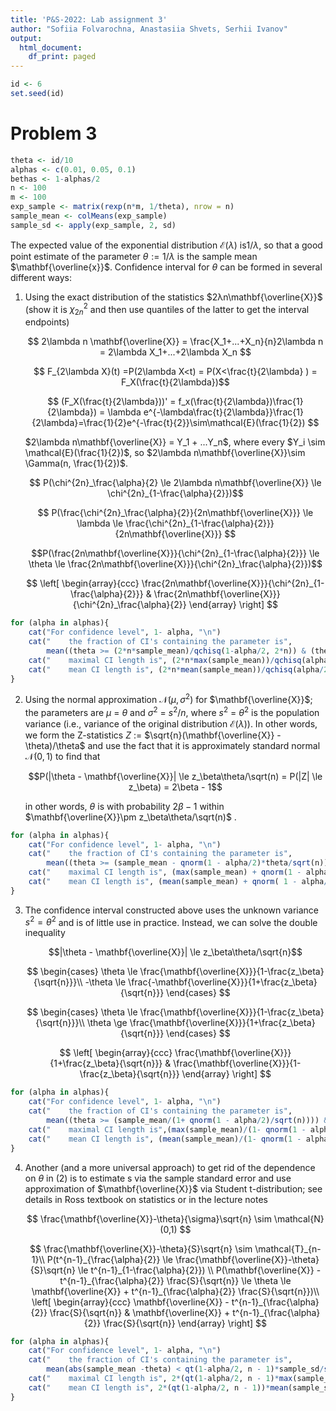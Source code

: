 ---
title: 'P&S-2022: Lab assignment 3'
author: "Sofiia Folvarochna, Anastasiia Shvets, Serhii Ivanov"
output:
  html_document:
    df_print: paged
---

```{r}
id <- 6
set.seed(id)
```

# Problem 3

```{r}
theta <- id/10
alphas <- c(0.01, 0.05, 0.1)
bethas <- 1-alphas/2 
n <- 100
m <- 100
exp_sample <- matrix(rexp(n*m, 1/theta), nrow = n)
sample_mean <- colMeans(exp_sample)
sample_sd <- apply(exp_sample, 2, sd)
```

The expected value of the exponential distribution $\mathcal{E}(\lambda)$ is$1/\lambda$, so that a good point estimate of the parameter $\theta:= 1/λ$ is the sample mean $\mathbf{\overline{x}}$. Confidence interval for $\theta$ can be formed in several different ways:

(1) Using the exact distribution of the statistics $2λn\mathbf{\overline{X}}$ (show it is ${\chi}^2_{2n}$ and then use quantiles of the latter to get the interval endpoints)

    $$
    2\lambda n \mathbf{\overline{X}} = \frac{X_1+...+X_n}{n}2\lambda n = 2\lambda X_1+...+2\lambda X_n 
    $$

    $$
    F_{2\lambda X}(t) =P(2\lambda X<t) = P(X<\frac{t}{2\lambda}
    ) = F_X(\frac{t}{2\lambda})$$

    $$
    (F_X(\frac{t}{2\lambda}))' = f_x(\frac{t}{2\lambda})\frac{1}{2\lambda}) = \lambda e^{-\lambda\frac{t}{2\lambda}}\frac{1}{2\lambda}=\frac{1}{2}e^{-\frac{t}{2}}\sim\mathcal{E}(\frac{1}{2})
    $$

    ::: {align="center"}
    $2\lambda n\mathbf{\overline{X}} = Y_1 + ...Y_n$, where every $Y_i \sim \mathcal{E}(\frac{1}{2})$, so $2\lambda n\mathbf{\overline{X}}\sim \Gamma(n, \frac{1}{2})$.
    :::

    $$
    P(\chi^{2n}_\frac{\alpha}{2} \le
     2\lambda n\mathbf{\overline{X}} \le  \chi^{2n}_{1-\frac{\alpha}{2}})$$

    $$
    P(\frac{\chi^{2n}_\frac{\alpha}{2}}{2n\mathbf{\overline{X}}} \le \lambda \le \frac{\chi^{2n}_{1-\frac{\alpha}{2}}}{2n\mathbf{\overline{X}}}
    $$

    $$P(\frac{2n\mathbf{\overline{X}}}{\chi^{2n}_{1-\frac{\alpha}{2}}} \le \theta \le \frac{2n\mathbf{\overline{X}}}{\chi^{2n}_\frac{\alpha}{2}})$$

    $$
    \left[
    \begin{array}{ccc}
    \frac{2n\mathbf{\overline{X}}}{\chi^{2n}_{1-\frac{\alpha}{2}}} & \frac{2n\mathbf{\overline{X}}}{\chi^{2n}_\frac{\alpha}{2}}
    \end{array}
    \right]
    $$

```{r}
for (alpha in alphas){
    cat("For confidence level", 1- alpha, "\n")
    cat("    the fraction of CI's containing the parameter is",
        mean((theta >= (2*n*sample_mean)/qchisq(1-alpha/2, 2*n)) & (theta <= (2*n*sample_mean)/qchisq(alpha/2, 2*n))), "\n", sep = " ")
    cat("    maximal CI length is", (2*n*max(sample_mean))/qchisq(alpha/2, 2*n) - (2*n*max(sample_mean))/qchisq(1-alpha/2, 2*n), "\n", sep = " ")
    cat("    mean CI length is", (2*n*mean(sample_mean))/qchisq(alpha/2, 2*n) - (2*n*mean(sample_mean))/qchisq(1-alpha/2, 2*n), "\n", sep = " ")
}
```

(2) Using the normal approximation $\mathcal{N}(\mu,\sigma^2)$ for $\mathbf{\overline{X}}$; the parameters are $\mu$ = $\theta$ and $\sigma^2$ = $s^2/n,$ where $s^2$ = $\theta^2$ is the population variance (i.e., variance of the original distribution $\mathcal{E}(λ)$). In other words, we form the Z-statistics $Z$ := $\sqrt{n}(\mathbf{\overline{X}} - \theta)/\theta$ and use the fact that it is approximately standard normal $\mathcal{N}(0, 1)$ to find that

    $$P(|\theta - \mathbf{\overline{X}}| \le z_\beta\theta/\sqrt(n) = P(|Z| \le z_\beta) = 2\beta - 1$$

    in other words, $\theta$ is with probability $2\beta - 1$ within $\mathbf{\overline{X}}\pm z_\beta\theta/\sqrt(n)$ .

```{r}



for (alpha in alphas){
    cat("For confidence level", 1- alpha, "\n")
    cat("    the fraction of CI's containing the parameter is",
        mean((theta >= (sample_mean - qnorm(1 - alpha/2)*theta/sqrt(n))) & (theta <= (sample_mean + qnorm(1 - alpha/2)*theta/sqrt(n)))), "\n", sep = " ")
    cat("    maximal CI length is", (max(sample_mean) + qnorm(1 - alpha/2)*theta/sqrt(n)) - (max(sample_mean) - qnorm(1 - alpha/2)*theta/sqrt(n)), "\n", sep = " ")
    cat("    mean CI length is", (mean(sample_mean) + qnorm( 1 - alpha/2)*theta/sqrt(n)) - (mean(sample_mean) - qnorm(1 - alpha/2)*theta/sqrt(n)), "\n", sep = " ")
}
```

3.  The confidence interval constructed above uses the unknown variance $s^2=\theta^2$ and is of little use in practice. Instead, we can solve the double inequality

    $$|\theta - \mathbf{\overline{X}}| \le z_\beta\theta/\sqrt{n}$$

    $$
    \begin{cases}
    \theta \le \frac{\mathbf{\overline{X}}}{1-\frac{z_\beta}{\sqrt{n}}}\\
    -\theta \le \frac{-\mathbf{\overline{X}}}{1+\frac{z_\beta}{\sqrt{n}}}  
    \end{cases}
    $$

    $$
    \begin{cases}
    \theta \le \frac{\mathbf{\overline{X}}}{1-\frac{z_\beta}{\sqrt{n}}}\\
    \theta \ge \frac{\mathbf{\overline{X}}}{1+\frac{z_\beta}{\sqrt{n}}}  
    \end{cases}
    $$

    $$
    \left[
    \begin{array}{ccc}
    \frac{\mathbf{\overline{X}}}{1+\frac{z_\beta}{\sqrt{n}}} & \frac{\mathbf{\overline{X}}}{1-\frac{z_\beta}{\sqrt{n}}}
    \end{array}
    \right]
    $$

```{r}
for (alpha in alphas){
    cat("For confidence level", 1- alpha, "\n")
    cat("    the fraction of CI's containing the parameter is",
        mean((theta >= (sample_mean/(1+ qnorm(1 - alpha/2)/sqrt(n)))) & (theta <= (sample_mean/(1- qnorm(1 - alpha/2)/sqrt(n))))), "\n", sep = " ")
    cat("    maximal CI length is",(max(sample_mean)/(1- qnorm(1 - alpha/2)/sqrt(n))) - (max(sample_mean)/(1+ qnorm(1 - alpha/2)/sqrt(n))), "\n", sep = " ")
    cat("    mean CI length is", (mean(sample_mean)/(1- qnorm(1 - alpha/2)/sqrt(n))) - (mean(sample_mean)/(1+ qnorm(1 - alpha/2)/sqrt(n))), "\n", sep = " ")
}
```

4.  Another (and a more universal approach) to get rid of the dependence on $θ$ in (2) is to estimate s via the sample standard error and use approximation of $\mathbf{\overline{X}}$ via Student t-distribution; see details in Ross textbook on statistics or in the lecture notes

    $$
    \frac{\mathbf{\overline{X}}-\theta}{\sigma}\sqrt{n} \sim \mathcal{N}(0,1)
    $$

    $$
    \frac{\mathbf{\overline{X}}-\theta}{S}\sqrt{n} \sim \mathcal{T}_{n-1}\\
    P(t^{n-1}_{\frac{\alpha}{2}} \le \frac{\mathbf{\overline{X}}-\theta}{S}\sqrt{n} \le t^{n-1}_{1-\frac{\alpha}{2}}) \\
    P(\mathbf{\overline{X}} -  t^{n-1}_{\frac{\alpha}{2}} \frac{S}{\sqrt{n}} \le \theta \le \mathbf{\overline{X}}  + t^{n-1}_{\frac{\alpha}{2}} \frac{S}{\sqrt{n}})\\
    \left[
    \begin{array}{ccc}
    \mathbf{\overline{X}} -  t^{n-1}_{\frac{\alpha}{2}} \frac{S}{\sqrt{n}} & \mathbf{\overline{X}}  + t^{n-1}_{\frac{\alpha}{2}} \frac{S}{\sqrt{n}}
    \end{array}
    \right]
    $$

```{r}
for (alpha in alphas){
    cat("For confidence level", 1- alpha, "\n")
    cat("    the fraction of CI's containing the parameter is",
        mean(abs(sample_mean -theta) < qt(1-alpha/2, n - 1)*sample_sd/sqrt(n)), "\n", sep = " ")
    cat("    maximal CI length is", 2*(qt(1-alpha/2, n - 1)*max(sample_sd)/sqrt(n)), "\n", sep = " ")
    cat("    mean CI length is", 2*(qt(1-alpha/2, n - 1))*mean(sample_sd)/sqrt(n),"\n", sep = " ")
}
```
